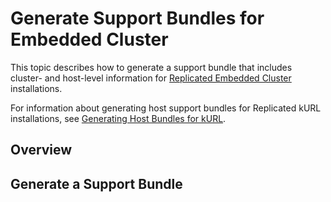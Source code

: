 
# Generate Support Bundles for Embedded Cluster

This topic describes how to generate a support bundle that includes cluster- and host-level information for [Replicated Embedded Cluster](/vendor/embedded-overview) installations.

For information about generating host support bundles for Replicated kURL installations, see [Generating Host Bundles for kURL](/vendor/support-host-support-bundles).

## Overview

<SupportBundleIntro/>

## Generate a Support Bundle

<EmbeddedClusterSupportBundle/>
